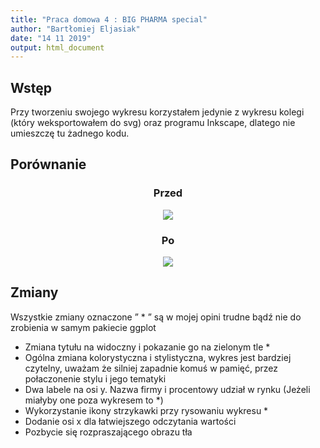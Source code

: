```yaml
---
title: "Praca domowa 4 : BIG PHARMA special"
author: "Bartłomiej Eljasiak"
date: "14 11 2019"
output: html_document
---
```



## Wstęp
Przy tworzeniu swojego wykresu korzystałem jedynie z wykresu kolegi (który weksportowałem do svg) oraz programu Inkscape, dlatego nie umieszczę tu żadnego kodu.

## Porównanie 


<center>
### Przed
![](before.png)

### Po
![](after_small.png)
</center>

## Zmiany 
Wszystkie zmiany oznaczone " * " są w mojej opini trudne bądź nie do zrobienia w samym pakiecie ggplot

* Zmiana tytułu na widoczny i pokazanie go na zielonym tle *
* Ogólna zmiana kolorystyczna i stylistyczna, wykres jest bardziej czytelny, uważam że silniej zapadnie komuś w pamięć, przez połaczonenie stylu i jego tematyki
* Dwa labele na osi y. Nazwa firmy i procentowy udział w rynku  (Jeżeli miałyby one poza wykresem to *)
* Wykorzystanie ikony strzykawki przy rysowaniu wykresu *
* Dodanie osi x dla łatwiejszego odczytania wartości 
* Pozbycie się rozpraszającego obrazu tła


